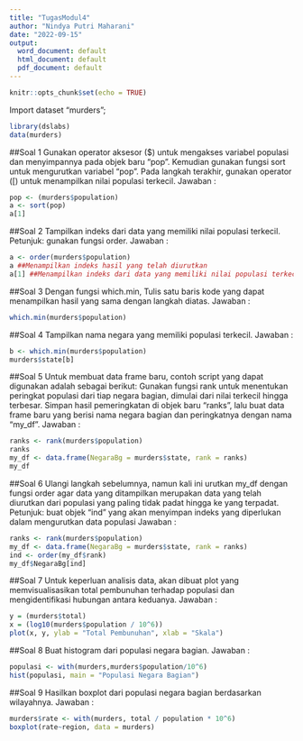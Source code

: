 ```yaml
---
title: "TugasModul4"
author: "Nindya Putri Maharani"
date: "2022-09-15"
output:
  word_document: default
  html_document: default
  pdf_document: default
---
```


```r
knitr::opts_chunk$set(echo = TRUE)
```

Import dataset "murders";
```r
library(dslabs)
data(murders)
```
##Soal 1
Gunakan operator aksesor ($) untuk mengakses variabel populasi dan menyimpannya pada
objek baru “pop”. Kemudian gunakan fungsi sort untuk mengurutkan variabel “pop”. Pada
langkah terakhir, gunakan operator ([) untuk menampilkan nilai populasi terkecil.
Jawaban :

```r
pop <- (murders$population)
a <- sort(pop)
a[1]
```

##Soal 2
Tampilkan indeks dari data yang memiliki nilai populasi terkecil.
Petunjuk: gunakan fungsi order. 
Jawaban :

```r
a <- order(murders$population)
a ##Menampilkan indeks hasil yang telah diurutkan
a[1] ##Menampilkan indeks dari data yang memiliki nilai populasi terkecil
```

##Soal 3
Dengan fungsi which.min, Tulis satu baris kode yang dapat menampilkan hasil yang sama
dengan langkah diatas. 
Jawaban :

```r
which.min(murders$population)
```

##Soal 4
Tampilkan nama negara yang memiliki populasi terkecil.
Jawaban :

```r
b <- which.min(murders$population)
murders$state[b]
```

##Soal 5
Untuk membuat data frame baru, contoh script yang dapat digunakan adalah sebagai berikut:
Gunakan fungsi rank untuk menentukan peringkat populasi dari tiap negara bagian, dimulai
dari nilai terkecil hingga terbesar. Simpan hasil pemeringkatan di objek baru “ranks”, lalu buat
data frame baru yang berisi nama negara bagian dan peringkatnya dengan nama “my_df”.
Jawaban :

```r
ranks <- rank(murders$population)
ranks
my_df <- data.frame(NegaraBg = murders$state, rank = ranks)
my_df
```

##Soal 6
Ulangi langkah sebelumnya, namun kali ini urutkan my_df dengan fungsi order agar data
yang ditampilkan merupakan data yang telah diurutkan dari populasi yang paling tidak padat
hingga ke yang terpadat.
Petunjuk: buat objek “ind” yang akan menyimpan indeks yang diperlukan dalam mengurutkan
data populasi 
Jawaban :
```r
ranks <- rank(murders$population)
my_df <- data.frame(NegaraBg = murders$state, rank = ranks)
ind <- order(my_df$rank)
my_df$NegaraBg[ind]
```

##Soal 7
Untuk keperluan analisis data, akan dibuat plot yang memvisualisasikan total pembunuhan
terhadap populasi dan mengidentifikasi hubungan antara keduanya. 
Jawaban :

```r
y = (murders$total)
x = (log10(murders$population / 10^6))
plot(x, y, ylab = "Total Pembunuhan", xlab = "Skala")
```


##Soal 8
Buat histogram dari populasi negara bagian. 
Jawaban :

```r
populasi <- with(murders,murders$population/10^6)
hist(populasi, main = "Populasi Negara Bagian")
```


##Soal 9
Hasilkan boxplot dari populasi negara bagian berdasarkan wilayahnya. 
Jawaban :

```r
murders$rate <- with(murders, total / population * 10^6)
boxplot(rate~region, data = murders)
```
